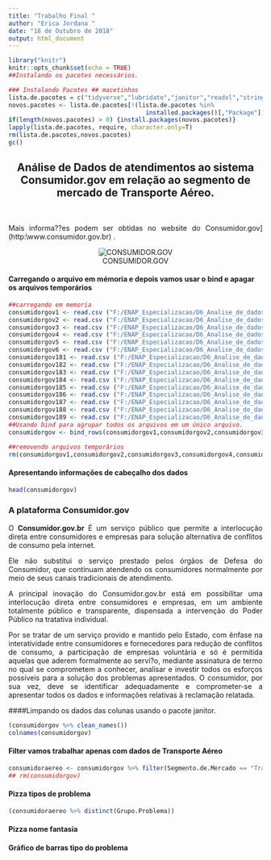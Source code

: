 ```yaml
---
title: "Trabalho Final "
author: "Erica Jordana "
date: "18 de Outubro de 2018"
output: html_document
---
```


```r
library("knitr")
knitr::opts_chunk$set(echo = TRUE)
##Instalando os pacotes necessários.

### Instalando Pacotes ## macetinhos
lista.de.pacotes = c("tidyverse","lubridate","janitor","readxl","stringr","repmis", "readr", "ggplot2") # escreva a lista de pacotes
novos.pacotes <- lista.de.pacotes[!(lista.de.pacotes %in%
                                      installed.packages()[,"Package"])]
if(length(novos.pacotes) > 0) {install.packages(novos.pacotes)}
lapply(lista.de.pacotes, require, character.only=T)
rm(lista.de.pacotes,novos.pacotes)
gc()
```

<center>
## Análise de Dados de atendimentos ao sistema Consumidor.gov em relação ao segmento de mercado de Transporte Aéreo.
<br>
</center>

<p style="text-align: justify;">Mais informa??es podem ser obtidas no website do Consumidor.gov] (http:\\www.consumidor.gov.br) .</p> 

<center>![CONSUMIDOR.GOV](https://www.consumidor.gov.br/resources/imagens/logo-nova-900.png) </center>

<p style="text-align: justify;"> </p>

#### Carregando o arquivo em mémoria e depois vamos usar o bind e apagar os arquivos temporários
```r
##carregando em memoria
consumidorgov1 <- read.csv ("F:/ENAP_Especializacao/D6_Analise_de_dados/ExercicioFinal/dados_brutos/2015_1.csv",head=TRUE, sep = ";")
consumidorgov2 <- read.csv ("F:/ENAP_Especializacao/D6_Analise_de_dados/ExercicioFinal/dados_brutos/2015_2.csv",head=TRUE, sep = ";")
consumidorgov3 <- read.csv ("F:/ENAP_Especializacao/D6_Analise_de_dados/ExercicioFinal/dados_brutos/2016_1.csv",head=TRUE, sep = ";")
consumidorgov4 <- read.csv ("F:/ENAP_Especializacao/D6_Analise_de_dados/ExercicioFinal/dados_brutos/2016_2.csv",head=TRUE, sep = ";")
consumidorgov5 <- read.csv ("F:/ENAP_Especializacao/D6_Analise_de_dados/ExercicioFinal/dados_brutos/2017_1.csv",head=TRUE, sep = ";")
consumidorgov6 <- read.csv ("F:/ENAP_Especializacao/D6_Analise_de_dados/ExercicioFinal/dados_brutos/2017_2.csv",head=TRUE, sep = ";")
consumidorgov181 <- read.csv ("F:/ENAP_Especializacao/D6_Analise_de_dados/ExercicioFinal/dados_brutos/2018-01.csv",head=TRUE, sep = ";")
consumidorgov182 <- read.csv ("F:/ENAP_Especializacao/D6_Analise_de_dados/ExercicioFinal/dados_brutos/2018-02.csv",head=TRUE, sep = ";")
consumidorgov183 <- read.csv ("F:/ENAP_Especializacao/D6_Analise_de_dados/ExercicioFinal/dados_brutos/2018-03.csv",head=TRUE, sep = ";")
consumidorgov184 <- read.csv ("F:/ENAP_Especializacao/D6_Analise_de_dados/ExercicioFinal/dados_brutos/2018-04.csv",head=TRUE, sep = ";")
consumidorgov185 <- read.csv ("F:/ENAP_Especializacao/D6_Analise_de_dados/ExercicioFinal/dados_brutos/2018-05.csv",head=TRUE, sep = ";")
consumidorgov186 <- read.csv ("F:/ENAP_Especializacao/D6_Analise_de_dados/ExercicioFinal/dados_brutos/2018-06.csv",head=TRUE, sep = ";")
consumidorgov187 <- read.csv ("F:/ENAP_Especializacao/D6_Analise_de_dados/ExercicioFinal/dados_brutos/2018-07.csv",head=TRUE, sep = ";")
consumidorgov188 <- read.csv ("F:/ENAP_Especializacao/D6_Analise_de_dados/ExercicioFinal/dados_brutos/2018-08.csv",head=TRUE, sep = ";")
consumidorgov189 <- read.csv ("F:/ENAP_Especializacao/D6_Analise_de_dados/ExercicioFinal/dados_brutos/2018-09.csv",head=TRUE, sep = ";")
##Usando bind para agrupar todos os arquivos em um único arquivo.
consumidorgov <- bind_rows(consumidorgov1,consumidorgov2,consumidorgov3,consumidorgov4,consumidorgov5,consumidorgov6,consumidorgov181,consumidorgov182,consumidorgov183,consumidorgov184,consumidorgov185,consumidorgov186,consumidorgov187,consumidorgov188,consumidorgov189)

##removendo arquivos temporários
rm(consumidorgov1,consumidorgov2,consumidorgov3,consumidorgov4,consumidorgov5,consumidorgov6,consumidorgov181,consumidorgov182,consumidorgov183,consumidorgov184,consumidorgov185,consumidorgov186,consumidorgov187,consumidorgov188,consumidorgov189)

```

#### Apresentando informações de cabeçalho dos dados
```r
head(consumidorgov)

```
### A plataforma Consumidor.gov 

<p style="text-align: justify;">O <b>Consumidor.gov.br</b> É um serviço público que permite a interlocução direta entre consumidores e empresas para solução alternativa de conflitos de consumo pela internet.</p>

<p style="text-align: justify;">Ele não substitui o serviço prestado pelos órgãos de Defesa do Consumidor, que continuam atendendo os consumidores normalmente por meio de seus canais tradicionais de atendimento.</p>

<p style="text-align: justify;">A principal inovação do Consumidor.gov.br está em possibilitar uma interlocução direta entre consumidores e empresas, em um ambiente totalmente público e transparente, dispensada a intervenção do Poder Público na tratativa individual.</p>

<p style="text-align: justify;">Por se tratar de um serviço provido e mantido pelo Estado, com ênfase na interatividade entre consumidores e fornecedores para redução de conflitos de consumo, a participação de empresas voluntária e só é permitida aquelas que aderem formalmente ao servi?o, mediante assinatura de termo no qual se comprometem a conhecer, analisar e investir todos os esforços possíveis para a solução dos problemas apresentados. O consumidor, por sua vez, deve se identificar adequadamente e comprometer-se a apresentar todos os dados e informações relativas à reclamação relatada.</p>

####Limpando os dados das colunas usando o pacote janitor.
```r
(consumidorgov %>% clean_names())
colnames(consumidorgov)
```
#### Filter vamos trabalhar apenas com dados de Transporte Aéreo
```r
consumidoraereo <- consumidorgov %>% filter(Segmento.de.Mercado == "Transporte Aéreo")
## rm(consumidorgov)
```

#### Pizza tipos de problema
```r
(consumidoraereo %>% distinct(Grupo.Problema))
```

#### Pizza nome fantasia

#### Gráfico de barras tipo do problema
```r

```


